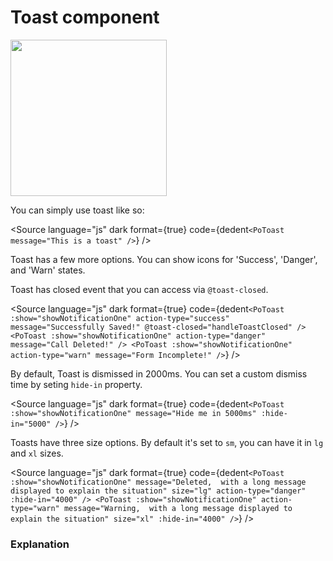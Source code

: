 # Toast component




<img src="./stories/toast-preview.png" width="250px" />

You can simply use toast like so:

<Source
	language="js"
	dark
	format={true}
	code={dedent`
    <PoToast message="This is a toast" />
  `}
/>

Toast has a few more options. You can show icons for 'Success', 'Danger', and 'Warn' states.

Toast has closed event that you can access via `@toast-closed`.

<Source
	language="js"
	dark
	format={true}
	code={dedent`
    <PoToast
			:show="showNotificationOne"
			action-type="success"
			message="Successfully Saved!"
			@toast-closed="handleToastClosed"
		/>
    <PoToast
			:show="showNotificationOne"
			action-type="danger"
			message="Call Deleted!"
		/>
    <PoToast
			:show="showNotificationOne"
			action-type="warn"
			message="Form Incomplete!"
		/>
  `}
/>

By default, Toast is dismissed in 2000ms. You can set a custom dismiss time by seting `hide-in` property.

<Source
	language="js"
	dark
	format={true}
	code={dedent`
   <PoToast
			:show="showNotificationOne"
			message="Hide me in 5000ms"
			:hide-in="5000"
		/>
  `}
/>

Toasts have three size options. By default it's set to `sm`, you can have it in `lg` and `xl` sizes.

<Source
	language="js"
	dark
	format={true}
	code={dedent`
		<PoToast
			:show="showNotificationOne"
			message="Deleted,  with a long message displayed to explain the situation"
			size="lg"
			action-type="danger"
			:hide-in="4000"
		/>
		<PoToast
			:show="showNotificationOne"
			action-type="warn"
			message="Warning,  with a long message displayed to explain the situation"
			size="xl"
			:hide-in="4000"
		/>
  `}
/>

### Explanation

<ArgTypes of={PoToastStories} />
